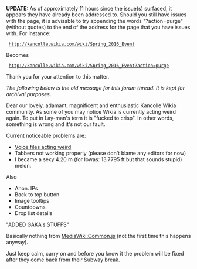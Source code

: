 '''UPDATE:''' As of approximately 11 hours since the issue(s) surfaced, it appears they have already been addressed to. Should you still have issues with the page, it is advisable to try appending the words "?action=purge" (without quotes) to the end of the address for the page that you have issues with. For instance:
  http://kancolle.wikia.com/wiki/Spring_2016_Event
Becomes
  http://kancolle.wikia.com/wiki/Spring_2016_Event?action=purge

Thank you for your attention to this matter.

''The following below is the old message for this forum thread. It is kept for archival purposes.''

Dear our lovely, adamant, magnificent and enthusiastic Kancolle Wikia community. As some of you may notice Wikia is currently acting weird again. To put in Lay-man's term it is "fucked to crisp". In other words, something is wrong and it's not our fault. 

Current noticeable problems are:

*[[Thread:437392|Voice files acting weird]]
*Tabbers not working properly (please don't blame any editors for now)
*I became a sexy 4.20 m (for Iowas: 13.7795 ft but that sounds stupid) melon.

Also
* Anon. IPs
* Back to top button
* Image tooltips
* Countdowns
* Drop list details

"ADDED GAKA's STUFFS"

Basically nothing from [[MediaWiki:Common.js]] (not the first time this happens anyway).

<span style="font-weight:normal;">Just keep calm, carry on and before you know it the problem will be fixed after they come back from their Subway break.</span> <ac_metadata title="[14/5/16] Current Problem with the Wikia - Tabbers, Voice files, etc."> </ac_metadata>